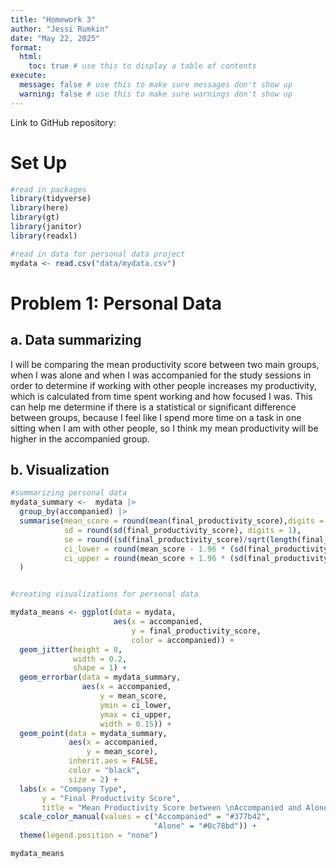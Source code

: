 ```yaml
---
title: "Homework 3"
author: "Jessi Rumkin"
date: "May 22, 2025"
format:
  html:
    toc: true # use this to display a table of contents
execute:
  message: false # use this to make sure messages don't show up
  warning: false # use this to make sure warnings don't show up
---
```



Link to GitHub repository: 

# Set Up

```r
#read in packages
library(tidyverse)
library(here)
library(gt)
library(janitor)
library(readxl)

#read in data for personal data project
mydata <- read.csv("data/mydata.csv")

```


# Problem 1: Personal Data

## a. Data summarizing 

I will be comparing the mean productivity score between two main groups, when I was alone and when I was accompanied for the study sessions in order to determine if working with other people increases my productivity, which is calculated from time spent working and how focused I was. This can help me determine if there is a statistical or significant difference between groups, because I feel like I spend more time on a task in one sitting when I am with other people, so I think my mean productivity will be higher in the accompanied group.

## b. Visualization 


```r
#summarizing personal data
mydata_summary <-  mydata |> 
  group_by(accompanied) |> 
  summarise(mean_score = round(mean(final_productivity_score),digits = 1),
            sd = round(sd(final_productivity_score), digits = 1),
            se = round((sd(final_productivity_score)/sqrt(length(final_productivity_score))),digits = 1),
            ci_lower = round(mean_score - 1.96 * (sd(final_productivity_score)/ sqrt(length(final_productivity_score))),digits = 1),
            ci_upper = round(mean_score + 1.96 * (sd(final_productivity_score) / sqrt(length(final_productivity_score))),digits = 1)
  )



```


```r

#creating visualizations for personal data 

mydata_means <- ggplot(data = mydata,
                       aes(x = accompanied,
                           y = final_productivity_score,
                           color = accompanied)) +
  geom_jitter(height = 0,
              width = 0.2,
              shape = 1) +
  geom_errorbar(data = mydata_summary,
                aes(x = accompanied,
                    y = mean_score,
                    ymin = ci_lower,
                    ymax = ci_upper,
                    width = 0.15)) +
  geom_point(data = mydata_summary,
             aes(x = accompanied,
                 y = mean_score),
             inherit.aes = FALSE, 
             color = "black",
             size = 2) +
  labs(x = "Company Type",
       y = "Final Productivity Score",
       title = "Mean Productivity Score between \nAccompanied and Alone study sessions") +
  scale_color_manual(values = c("Accompanied" = "#377b42",
                                "Alone" = "#0c78bd")) +
  theme(legend.position = "none")

mydata_means



```








